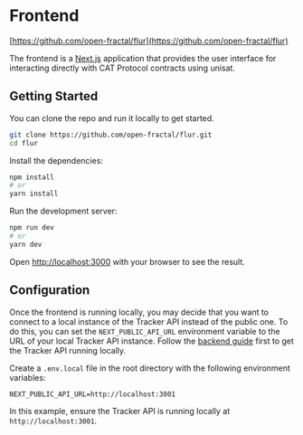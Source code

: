 # Frontend

[https://github.com/open-fractal/flur](https://github.com/open-fractal/flur)

The frontend is a [Next.js](https://nextjs.org/) application that provides the user interface for interacting directly with CAT Protocol contracts using unisat. 


## Getting Started

You can clone the repo and run it locally to get started.

```bash
git clone https://github.com/open-fractal/flur.git
cd flur
```

Install the dependencies:

```bash
npm install
# or
yarn install
```

Run the development server:

```bash
npm run dev
# or
yarn dev
```

Open [http://localhost:3000](http://localhost:3000) with your browser to see the result.

## Configuration

Once the frontend is running locally, you may decide that you want to connect to a local instance of the Tracker API instead of the public one. To do this, you can set the `NEXT_PUBLIC_API_URL` environment variable to the URL of your local Tracker API instance. Follow the [backend guide](/docs/open-source/backend) first to get the Tracker API running locally.

Create a `.env.local` file in the root directory with the following environment variables:

```bash:.env.local
NEXT_PUBLIC_API_URL=http://localhost:3001
```

In this example, ensure the Tracker API is running locally at `http://localhost:3001`. 
